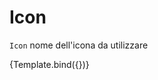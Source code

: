 

<Meta title="Components/Textarea/Props/Icon" component={VvTextarea} />

# Icon

`Icon` nome dell'icona da utilizzare

<Canvas>
	<Story
		name="Icon"
		args={{
			name: 'textarea-icon',
			icon: 'add'
		}}>
		{Template.bind({})}
	</Story>
</Canvas>
